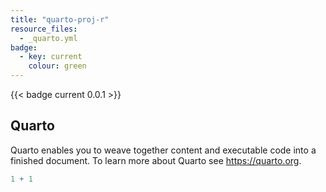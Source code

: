 ```yaml
---
title: "quarto-proj-r"
resource_files:
  - _quarto.yml
badge:
  - key: current
    colour: green
---
```


{{< badge current 0.0.1 >}}

## Quarto

Quarto enables you to weave together content and executable code into a finished document. To learn more about Quarto see <https://quarto.org>.

```r
1 + 1
```
